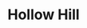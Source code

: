 
# Hollow Hill
<ProjectDetails
  floatRight
  region="Riverlands"
  house="Brotherhood Without Banners"
  type="Miscellaneous"
  status="Completed"
  warp="/warp hollowhill"
  projectLead="SMP"
  dateStarted="2013-01-26T01:38:00.000Z"
  dateCompleted="2013-03-09T01:38:00.000Z"
/>
